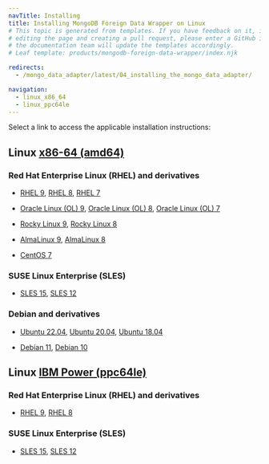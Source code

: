 ```yaml
---
navTitle: Installing
title: Installing MongoDB Foreign Data Wrapper on Linux
# This topic is generated from templates. If you have feedback on it, instead of
# editing the page and creating a pull request, please enter a GitHub issue and
# the documentation team will update the templates accordingly.
# Leaf template: products/mongodb-foreign-data-wrapper/index.njk

redirects:
  - /mongo_data_adapter/latest/04_installing_the_mongo_data_adapter/

navigation:
  - linux_x86_64
  - linux_ppc64le
---
```


Select a link to access the applicable installation instructions:

## Linux [x86-64 (amd64)](linux_x86_64)

### Red Hat Enterprise Linux (RHEL) and derivatives

- [RHEL 9](linux_x86_64/mongo_rhel_9), [RHEL 8](linux_x86_64/mongo_rhel_8), [RHEL 7](linux_x86_64/mongo_rhel_7)

- [Oracle Linux (OL) 9](linux_x86_64/mongo_rhel_9), [Oracle Linux (OL) 8](linux_x86_64/mongo_rhel_8), [Oracle Linux (OL) 7](linux_x86_64/mongo_rhel_7)

- [Rocky Linux 9](linux_x86_64/mongo_other_linux_9), [Rocky Linux 8](linux_x86_64/mongo_other_linux_8)

- [AlmaLinux 9](linux_x86_64/mongo_other_linux_9), [AlmaLinux 8](linux_x86_64/mongo_other_linux_8)

- [CentOS 7](linux_x86_64/mongo_centos_7)

### SUSE Linux Enterprise (SLES)

- [SLES 15](linux_x86_64/mongo_sles_15), [SLES 12](linux_x86_64/mongo_sles_12)

### Debian and derivatives

- [Ubuntu 22.04](linux_x86_64/mongo_ubuntu_22), [Ubuntu 20.04](linux_x86_64/mongo_ubuntu_20), [Ubuntu 18.04](linux_x86_64/mongo_ubuntu_18)

- [Debian 11](linux_x86_64/mongo_debian_11), [Debian 10](linux_x86_64/mongo_debian_10)

## Linux [IBM Power (ppc64le)](linux_ppc64le)

### Red Hat Enterprise Linux (RHEL) and derivatives

- [RHEL 9](linux_ppc64le/mongo_rhel_9), [RHEL 8](linux_ppc64le/mongo_rhel_8)

### SUSE Linux Enterprise (SLES)

- [SLES 15](linux_ppc64le/mongo_sles_15), [SLES 12](linux_ppc64le/mongo_sles_12)
